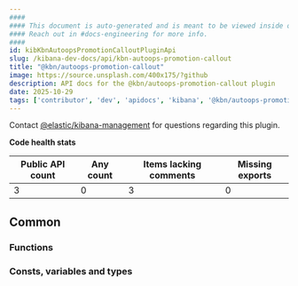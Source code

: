 ```yaml
---
####
#### This document is auto-generated and is meant to be viewed inside our experimental, new docs system.
#### Reach out in #docs-engineering for more info.
####
id: kibKbnAutoopsPromotionCalloutPluginApi
slug: /kibana-dev-docs/api/kbn-autoops-promotion-callout
title: "@kbn/autoops-promotion-callout"
image: https://source.unsplash.com/400x175/?github
description: API docs for the @kbn/autoops-promotion-callout plugin
date: 2025-10-29
tags: ['contributor', 'dev', 'apidocs', 'kibana', '@kbn/autoops-promotion-callout']
---
```




Contact [@elastic/kibana-management](https://github.com/orgs/elastic/teams/kibana-management) for questions regarding this plugin.

**Code health stats**

| Public API count  | Any count | Items lacking comments | Missing exports |
|-------------------|-----------|------------------------|-----------------|
| 3 | 0 | 3 | 0 |

## Common

### Functions
<DocDefinitionList data={kbnAutoopsPromotionCalloutObj.common.functions}/>

### Consts, variables and types
<DocDefinitionList data={kbnAutoopsPromotionCalloutObj.common.misc}/>

